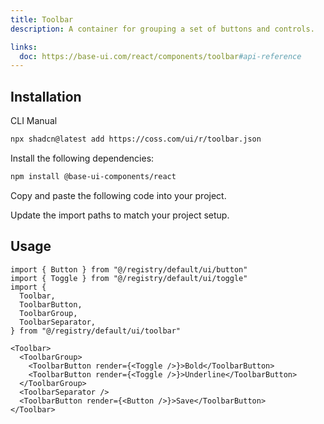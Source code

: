 ```yaml
---
title: Toolbar
description: A container for grouping a set of buttons and controls.

links:
  doc: https://base-ui.com/react/components/toolbar#api-reference
---
```


<ComponentPreview name="toolbar-demo" />

## Installation

<CodeTabs>

<TabsList>
  <TabsTab value="cli">CLI</TabsTab>
  <TabsTab value="manual">Manual</TabsTab>
</TabsList>
<TabsPanel value="cli">

```bash
npx shadcn@latest add https://coss.com/ui/r/toolbar.json
```

</TabsPanel>

<TabsPanel value="manual">

<Steps>

<Step>Install the following dependencies:</Step>

```bash
npm install @base-ui-components/react
```

<Step>Copy and paste the following code into your project.</Step>

<ComponentSource name="toolbar" title="components/ui/toolbar.tsx" />

<Step>Update the import paths to match your project setup.</Step>

</Steps>

</TabsPanel>

</CodeTabs>

## Usage

```tsx
import { Button } from "@/registry/default/ui/button"
import { Toggle } from "@/registry/default/ui/toggle"
import {
  Toolbar,
  ToolbarButton,
  ToolbarGroup,
  ToolbarSeparator,
} from "@/registry/default/ui/toolbar"
```

```tsx
<Toolbar>
  <ToolbarGroup>
    <ToolbarButton render={<Toggle />}>Bold</ToolbarButton>
    <ToolbarButton render={<Toggle />}>Underline</ToolbarButton>
  </ToolbarGroup>
  <ToolbarSeparator />
  <ToolbarButton render={<Button />}>Save</ToolbarButton>
</Toolbar>
```
